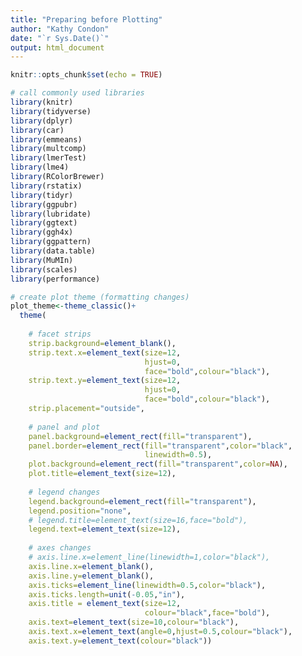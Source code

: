 ```yaml
---
title: "Preparing before Plotting"
author: "Kathy Condon"
date: "`r Sys.Date()`"
output: html_document
---
```


```r
knitr::opts_chunk$set(echo = TRUE)

# call commonly used libraries
library(knitr)
library(tidyverse)
library(dplyr)
library(car)
library(emmeans)
library(multcomp)
library(lmerTest)
library(lme4)
library(RColorBrewer)
library(rstatix)
library(tidyr)
library(ggpubr)
library(lubridate)
library(ggtext)
library(ggh4x)
library(ggpattern)
library(data.table)
library(MuMIn)
library(scales)
library(performance)

# create plot theme (formatting changes)
plot_theme<-theme_classic()+
  theme(
    
    # facet strips
    strip.background=element_blank(),
    strip.text.x=element_text(size=12,
                              hjust=0,
                              face="bold",colour="black"),
    strip.text.y=element_text(size=12,
                              hjust=0,
                              face="bold",colour="black"),
    strip.placement="outside",
    
    # panel and plot
    panel.background=element_rect(fill="transparent"),
    panel.border=element_rect(fill="transparent",color="black",
                              linewidth=0.5),
    plot.background=element_rect(fill="transparent",color=NA),
    plot.title=element_text(size=12),
    
    # legend changes
    legend.background=element_rect(fill="transparent"),
    legend.position="none",
    # legend.title=element_text(size=16,face="bold"),
    legend.text=element_text(size=12),
    
    # axes changes
    # axis.line.x=element_line(linewidth=1,color="black"),
    axis.line.x=element_blank(),
    axis.line.y=element_blank(),
    axis.ticks=element_line(linewidth=0.5,color="black"),
    axis.ticks.length=unit(-0.05,"in"),
    axis.title = element_text(size=12,
                              colour="black",face="bold"),
    axis.text=element_text(size=10,colour="black"),
    axis.text.x=element_text(angle=0,hjust=0.5,colour="black"),
    axis.text.y=element_text(colour="black"))
  
```

```r




```


```r




```




